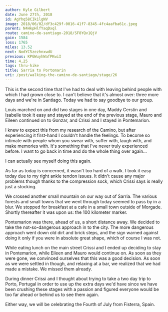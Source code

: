 ```yaml
---
author: Kyle Gilbert
date: June 27th, 2018
id: AgYhq58CIk1lgNV
image: 2018/06/02/df3c429f-0016-41f7-8345-4fc4aafba61c.jpeg
parent: N4HkpHlfYaqDxql
route: camino-de-santiago-2018/SF8YQv1QjV
gain: 1584
loss: 1765
miles: 13.52
next: NodYC5zezhnxwdU
previous: KPGWuyhWafPKwiI
time: 4,25
tags: thru-hike
title: Sarria to Portomarin
uri: /post/walking-the-camino-de-santiago/stage/26
---
```


<Stats />

<Route />

This is the second time that I've had to deal with leaving behind people with
which I had grown close to. I can't believe that it's almost over: three more
days and we're in Santiago. Today we had to say goodbye to our group.

Louis marched on and did two stages in one day, Maddy Cerstin and Isabelle
took it easy and stayed at the end of the previous stage, Mauro and Eileen
continued on to Gonzar, and Crissi and I stayed in Pontemarion.

I knew to expect this from my research of the Camino, but after experiencing it
first-hand I couldn't handle the feelings. To become so intimate with people
whom you swear with, suffer with, laugh with, and make memories with. It's
something that I've never truly experienced before. I want to go back in time
and do the whole thing over again...

I can actually see myself doing this again.

As far as today is concerned, it wasn't too hard of a walk. I took it easy
today due to my right ankle tendon issues. It didn't cause any major problems
though thanks to the compression sock, which Crissi says is really just a
stocking.

We crossed another small mountain on our way out of Sarria. The various forests
and small towns that we went through today seemed to pass by in a blur. We
stopped for breakfast at a cafe in a small town outside of Morgade. Shortly
thereafter it was upon us: the 100 kilometer marker.

Pontemarion was there, ahead of us, a short distance away. We decided to take
the not-so-dangerous approach in to the city. The more dangerous approach went
down old dirt and brick steps, and the sign warned against doing it only if you
were in absolute great shape, which of course I was not.

While eating lunch on the main street Crissi and I ended up deciding to stay in
Pontemarion, while Eileen and Mauro would continue on. As soon as they were
gone, we convinced ourselves that this was a good decision. As soon as we were
settled in though, and relaxing at a bar, we realized that we had made a
mistake. We missed them already.

During dinner Crissi and I thought about trying to take a two day trip to
Porto, Portugal in order to use up the extra days we'd have since we have been
crushing these stages with a passion and figured everyone would be too far
ahead or behind us to see them again.

Either way, we will be celebrating the Fourth of July from Fisterra, Spain.

